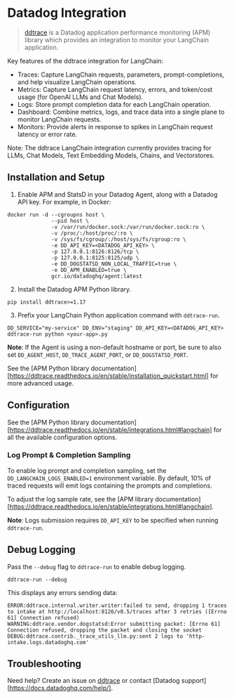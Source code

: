 # Datadog Integration

>[ddtrace](https://github.com/DataDog/dd-trace-py) is a Datadog application performance monitoring (APM) library which provides an integration to monitor your LangChain application.

Key features of the ddtrace integration for LangChain:
- Traces: Capture LangChain requests, parameters, prompt-completions, and help visualize LangChain operations.
- Metrics: Capture LangChain request latency, errors, and token/cost usage (for OpenAI LLMs and Chat Models).
- Logs: Store prompt completion data for each LangChain operation.
- Dashboard: Combine metrics, logs, and trace data into a single plane to monitor LangChain requests.
- Monitors: Provide alerts in response to spikes in LangChain request latency or error rate.

Note: The ddtrace LangChain integration currently provides tracing for LLMs, Chat Models, Text Embedding Models, Chains, and Vectorstores.

## Installation and Setup

1. Enable APM and StatsD in your Datadog Agent, along with a Datadog API key. For example, in Docker:

```
docker run -d --cgroupns host \
              --pid host \
              -v /var/run/docker.sock:/var/run/docker.sock:ro \
              -v /proc/:/host/proc/:ro \
              -v /sys/fs/cgroup/:/host/sys/fs/cgroup:ro \
              -e DD_API_KEY=<DATADOG_API_KEY> \
              -p 127.0.0.1:8126:8126/tcp \
              -p 127.0.0.1:8125:8125/udp \
              -e DD_DOGSTATSD_NON_LOCAL_TRAFFIC=true \
              -e DD_APM_ENABLED=true \
              gcr.io/datadoghq/agent:latest
```

2. Install the Datadog APM Python library.

```
pip install ddtrace>=1.17
```


3. Prefix your LangChain Python application command with `ddtrace-run`.

```
DD_SERVICE="my-service" DD_ENV="staging" DD_API_KEY=<DATADOG_API_KEY> ddtrace-run python <your-app>.py
```

**Note**: If the Agent is using a non-default hostname or port, be sure to also set `DD_AGENT_HOST`, `DD_TRACE_AGENT_PORT`, or `DD_DOGSTATSD_PORT`.

See the [APM Python library documentation][https://ddtrace.readthedocs.io/en/stable/installation_quickstart.html] for more advanced usage.


## Configuration

See the [APM Python library documentation][https://ddtrace.readthedocs.io/en/stable/integrations.html#langchain] for all the available configuration options.


### Log Prompt & Completion Sampling

To enable log prompt and completion sampling, set the `DD_LANGCHAIN_LOGS_ENABLED=1` environment variable. By default, 10% of traced requests will emit logs containing the prompts and completions.

To adjust the log sample rate, see the [APM library documentation][https://ddtrace.readthedocs.io/en/stable/integrations.html#langchain].

**Note**: Logs submission requires `DD_API_KEY` to be specified when running `ddtrace-run`.


## Debug Logging

Pass the `--debug` flag to `ddtrace-run` to enable debug logging.

```
ddtrace-run --debug
```

This displays any errors sending data:

```
ERROR:ddtrace.internal.writer.writer:failed to send, dropping 1 traces to intake at http://localhost:8126/v0.5/traces after 3 retries ([Errno 61] Connection refused)
WARNING:ddtrace.vendor.dogstatsd:Error submitting packet: [Errno 61] Connection refused, dropping the packet and closing the socket
DEBUG:ddtrace.contrib._trace_utils_llm.py:sent 2 logs to 'http-intake.logs.datadoghq.com'
```

## Troubleshooting

Need help? Create an issue on [ddtrace](https://github.com/DataDog/dd-trace-py) or contact [Datadog support][https://docs.datadoghq.com/help/].

